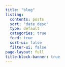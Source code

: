 ```yaml
---
title: "blog"
listing:
  contents: posts
  sort: "date desc"
  type: default
  categories: true
  feed: true
  sort-ui: false
  filter-ui: false
page-layout: full
title-block-banner: true
---
```

